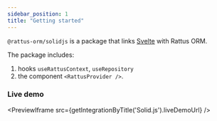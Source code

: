 ```yaml
---
sidebar_position: 1
title: "Getting started"
---
```


`@rattus-orm/solidjs` is a package that links [Svelte](https://svelte.dev/) with Rattus ORM.

The package includes:
1. hooks `useRattusContext`, `useRepository`
2. the component `<RattusProvider />`.

### Live demo
<PreviewIframe src={getIntegrationByTitle('Solid.js').liveDemoUrl} />
